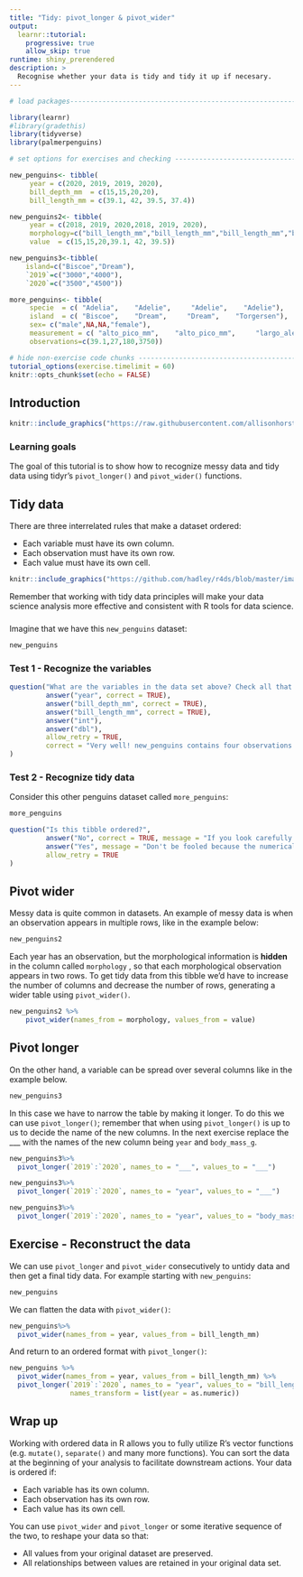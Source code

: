 ```yaml
---
title: "Tidy: pivot_longer & pivot_wider"
output:
  learnr::tutorial:
    progressive: true
    allow_skip: true
runtime: shiny_prerendered
description: >
  Recognise whether your data is tidy and tidy it up if necesary.
---
```


<!-- Add JavaScript code for making the exercise code larger -->
<script language="JavaScript" src="js/exercise-font-size.js"></script>

```r
# load packages-----------------------------------------------------------------

library(learnr)
#library(gradethis)
library(tidyverse)
library(palmerpenguins)

# set options for exercises and checking ---------------------------------------

new_penguins<- tibble(
     year = c(2020, 2019, 2019, 2020),
     bill_depth_mm  = c(15,15,20,20),
     bill_length_mm = c(39.1, 42, 39.5, 37.4))

new_penguins2<- tibble(
     year = c(2018, 2019, 2020,2018, 2019, 2020),
     morphology=c("bill_length_mm","bill_length_mm","bill_length_mm","bill_depth_mm","bill_depth_mm","bill_depth_mm"),
     value  = c(15,15,20,39.1, 42, 39.5))

new_penguins3<-tibble(
    island=c("Biscoe","Dream"),
    `2019`=c("3000","4000"),
    `2020`=c("3500","4500"))

more_penguins<- tibble(
     specie  = c( "Adelia",    "Adelie",     "Adelie",    "Adelie"),
     island  = c( "Biscoe",    "Dream",     "Dream",    "Torgersen"),
     sex= c("male",NA,NA,"female"),
     measurement = c( "alto_pico_mm",    "alto_pico_mm",     "largo_aleta_mm",    "masa_corporal_g"),
     observations=c(39.1,27,180,3750))

# hide non-exercise code chunks ------------------------------------------------
tutorial_options(exercise.timelimit = 60)
knitr::opts_chunk$set(echo = FALSE)
```

## Introduction

```r
knitr::include_graphics("https://raw.githubusercontent.com/allisonhorst/palmerpenguins/master/man/figures/lter_penguins.png")
```

### Learning goals

The goal of this tutorial is to show how to recognize messy data and tidy data using tidyr's `pivot_longer()` and `pivot_wider()` functions.


## Tidy data

There are three interrelated rules that make a dataset ordered:

- Each variable must have its own column.
- Each observation must have its own row.
- Each value must have its own cell.

```r
knitr::include_graphics("https://github.com/hadley/r4ds/blob/master/images/tidy-1.png?raw=true")
```

Remember that working with tidy data principles will make your data science analysis more effective and consistent with R tools for data science.

###

Imagine that we have this `new_penguins` dataset:
```r
new_penguins
```

### Test 1 - Recognize the variables

```r
question("What are the variables in the data set above? Check all that apply.",
         answer("year", correct = TRUE),
         answer("bill_depth_mm", correct = TRUE),
         answer("bill_length_mm", correct = TRUE),
         answer("int"),
         answer("dbl"),
         allow_retry = TRUE,
         correct = "Very well! new_penguins contains four observations measured with three variables: year,bill_depth_mm, bill_length_mm"
)
```
### Test 2 - Recognize tidy data

Consider this other penguins dataset called `more_penguins`:

```r
more_penguins
```

```r
question("Is this tibble ordered?",
         answer("No", correct = TRUE, message = "If you look carefully there are different variables in the same column (i.e. column measurement)."),
         answer("Yes", message = "Don't be fooled because the numerical values are in a column (`observations`)  and the variables are in another column (`measurement`). Look at  `measurement` column, does it have more than one variable?"),
         allow_retry = TRUE
)
```

## Pivot wider

Messy data is quite common in datasets. An example of messy data is when an observation appears in multiple rows, like in the example below:

```r
new_penguins2
```
Each year has an observation, but the morphological information is __hidden__ in the column called `morphology` , so that each morphological observation appears in two rows. To get tidy data from this tibble we'd have to increase the number of columns and decrease the number of rows, generating a wider table using `pivot_wider()`.


```r
new_penguins2 %>%
    pivot_wider(names_from = morphology, values_from = value)
```

## Pivot longer

On the other hand, a variable can be spread over several columns like in the example below.
```r
new_penguins3
```

In this case we have to narrow the table by making it longer. To do this we can use `pivot_longer()`; remember that when using `pivot_longer()` is up to us to decide the name of the new columns.  In the next exercise replace the ___ with the names of the new column being `year` and `body_mass_g`.

```r
new_penguins3%>%
  pivot_longer(`2019`:`2020`, names_to = "___", values_to = "___")
```

```r
new_penguins3%>%
  pivot_longer(`2019`:`2020`, names_to = "year", values_to = "___")
```


```r
new_penguins3%>%
  pivot_longer(`2019`:`2020`, names_to = "year", values_to = "body_mass_g")
```

## Exercise - Reconstruct the data 

We can use `pivot_longer` and `pivot_wider` consecutively to untidy data and then get a final tidy data. For example starting with `new_penguins`:
```r
new_penguins
```

We can flatten the data with `pivot_wider()`:
```r
new_penguins%>%
  pivot_wider(names_from = year, values_from = bill_length_mm)
```

And return to an ordered format with `pivot_longer()`:
```r
new_penguins %>%
  pivot_wider(names_from = year, values_from = bill_length_mm) %>%
  pivot_longer(`2019`:`2020`, names_to = "year", values_to = "bill_length_mm",
               names_transform = list(year = as.numeric))
```

## Wrap up

Working with ordered data in R allows you to fully utilize R's vector functions (e.g. `mutate()`, `separate()` and many more functions). You can sort the data at the beginning of your analysis to facilitate downstream actions. Your data is ordered if:

- Each variable has its own column.
- Each observation has its own row.
- Each value has its own cell.

You can use `pivot_wider` and `pivot_longer` or some iterative sequence of the two, to reshape your data so that:

- All values from your original dataset are preserved.
- All relationships between values are retained in your original data set.
